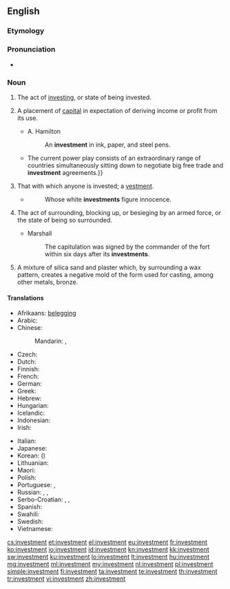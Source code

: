 ==English==

{{wikipedia}}

===Etymology===
{{suffix|invest|ment}}

===Pronunciation===
* {{audio|en-us-investment.ogg|Audio (US)}}

===Noun===
{{en-noun}}

# The act of [[invest]]ing, or state of being invested.
# {{context|finance|lang=en}} A placement of [[capital]] in expectation of deriving income or profit from its use.
#* A. Hamilton
#*: An '''investment''' in ink, paper, and steel pens.
#*{{quote-magazine|date=2013-07-19|author={{w|Timothy Garton Ash}}
|volume=189|issue=6|page=18|magazine={{w|The Guardian Weekly}}
|title=[http://www.theguardian.com/commentisfree/2013/jul/10/geopolitics-transatlantic-trade-deal Where Dr Pangloss meets Machiavelli]
|passage=Hidden behind thickets of acronyms and gorse bushes of detail, a new great game is under way across the globe.{{...}}The current power play consists of an extraordinary range of countries simultaneously sitting down to negotiate big free trade and '''investment''' agreements.}}
# That with which anyone is invested; a [[vestment]].
#* {{w|William Shakespeare}}
#*: Whose white '''investments''' figure innocence.
# {{context|military|lang=en}} The act of surrounding, blocking up, or besieging by an armed force, or the state of being so surrounded.
#* Marshall
#*: The capitulation was signed by the commander of the fort within six days after its '''investments'''.
# A mixture of silica sand and plaster which, by surrounding a wax pattern, creates a negative mold of the form used for casting, among other metals, bronze.

====Translations====
{{trans-top|a placement of capital in expectation of deriving income or profit from its use}}
* Afrikaans: [[belegging]]
* Arabic: {{t|ar|استثمار|m|tr=istithmaar}}
* Chinese:
*: Mandarin: {{t+|cmn|投資|sc=Hani}}, {{t+|cmn|投资|tr=tóuzī|sc=Hani}}
* Czech: {{t|cs|investice|f}}
* Dutch: {{t+|nl|investering}}
* Finnish: {{t+|fi|sijoitus}}
* French: {{t+|fr|investissement}}
* German: {{t+|de|Investition|f}}
* Greek: {{t+|el|επένδυση|f|sc=Grek}}
* Hebrew: {{t+|he|השקעה|f|tr=hashkaa}}
* Hungarian: {{t+|hu|befektetés}}
* Icelandic: {{t|is|fjárfesting|f}}
* Indonesian: {{t+|id|investasi}}
* Irish: {{t|ga|fuilleamh|m}}
{{trans-mid}}
* Italian: {{t+|it|investimento|m}}
* Japanese: {{t+|ja|投資|tr=とうし, tōshi}}
* Korean: {{t+|ko|투자|tr=tuja|sc=Hang}} ({{t+|ko|投資|sc=Hani}})
* Lithuanian: {{t|lt|investicija|f}}
* Maori: {{t|mi|whakangaonga}}
* Polish: {{t+|pl|inwestycja|f}}
* Portuguese: {{t+|pt|investimento|m|alt=investimento}}, {{t|pt|investimentos|m-p}}
* Russian: {{t+|ru|инвестиция|f|tr=investícija}}, {{t+|ru|вклад|m|tr=vklad}}, {{t+|ru|капиталовложение|n|tr=kapitalovložénije}}
* Serbo-Croatian: {{t|sh|ulaganje|n}}, {{t|sh|investicija|f}}, {{t|sh|plasman|m}}
* Spanish: {{t+|es|inversión|f}}
* Swahili: {{t+|sw|uwekezaji}}
* Swedish: {{t+|sv|investering}}
* Vietnamese: {{t|vi|đầu tư|alt=sự đầu tư}}
{{trans-bottom}}

[[cs:investment]]
[[et:investment]]
[[el:investment]]
[[eu:investment]]
[[fr:investment]]
[[ko:investment]]
[[io:investment]]
[[id:investment]]
[[kn:investment]]
[[kk:investment]]
[[sw:investment]]
[[ku:investment]]
[[lo:investment]]
[[lt:investment]]
[[hu:investment]]
[[mg:investment]]
[[ml:investment]]
[[my:investment]]
[[nl:investment]]
[[pl:investment]]
[[simple:investment]]
[[fi:investment]]
[[ta:investment]]
[[te:investment]]
[[th:investment]]
[[tr:investment]]
[[vi:investment]]
[[zh:investment]]